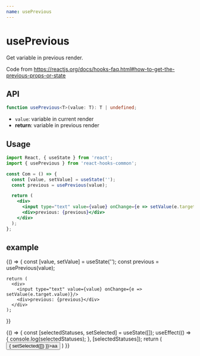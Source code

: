 ```yaml
---
name: usePrevious
---
```


# usePrevious
Get variable in previous render.

Code from https://reactjs.org/docs/hooks-faq.html#how-to-get-the-previous-props-or-state

## API
```typescript
function usePrevious<T>(value: T): T | undefined;
```
- `value`: variable in current render
- **return**: variable in previous render

## Usage

```jsx
import React, { useState } from 'react';
import { usePrevious } from 'react-hooks-common';

const Com = () => {
  const [value, setValue] = useState('');
  const previous = usePrevious(value);

  return (
    <div>
      <input type="text" value={value} onChange={e => setValue(e.target.value)}/>
      <div>previous: {previous}</div>
    </div>
  );
};
```

## example

<Playground>
  {() => {
    const [value, setValue] = useState('');
    const previous = usePrevious(value);

    return (
      <div>
        <input type="text" value={value} onChange={e => setValue(e.target.value)}/>
        <div>previous: {previous}</div>
      </div>
    );
  }}
</Playground>

<Playground>
  {() => {
    const [selectedStatuses, setSelected] = useState([]);
    useEffect(() => {
      console.log(selectedStatuses);
    }, [selectedStatuses]);
    return (
      <button onClick={() => { setSelected([]) }}>aa</button>
    )
  }}
</Playground>